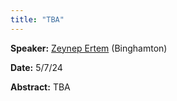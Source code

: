 ```yaml
---
title: "TBA"
---
```

**Speaker:** [Zeynep Ertem](https://www.binghamton.edu/ssie/people/profile.html?id=zeynep) (Binghamton)

**Date:** 5/7/24

**Abstract:** TBA